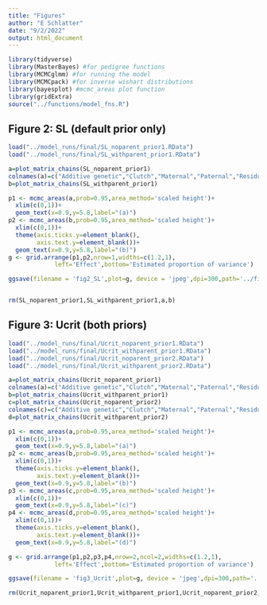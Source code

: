 ```yaml
---
title: "Figures"
author: "E Schlatter"
date: "9/2/2022"
output: html_document
---
```


```r
library(tidyverse)
library(MasterBayes) #for pedigree functions
library(MCMCglmm) #for running the model
library(MCMCpack) #for inverse wishart distributions
library(bayesplot) #mcmc_areas plot function
library(gridExtra)
source("../functions/model_fns.R")
```

## Figure 2: SL (default prior only)

```r
load("../model_runs/final/SL_noparent_prior1.RData")
load("../model_runs/final/SL_withparent_prior1.RData")

a=plot_matrix_chains(SL_noparent_prior1)
colnames(a)=c("Additive genetic","Clutch","Maternal","Paternal","Residual")
b=plot_matrix_chains(SL_withparent_prior1)

p1 <- mcmc_areas(a,prob=0.95,area_method='scaled height')+
  xlim(c(0,1))+
  geom_text(x=0.9,y=5.8,label="(a)")
p2 <- mcmc_areas(b,prob=0.95,area_method='scaled height')+
  xlim(c(0,1))+
  theme(axis.ticks.y=element_blank(),
        axis.text.y=element_blank())+
  geom_text(x=0.9,y=5.8,label="(b)")
g <- grid.arrange(p1,p2,nrow=1,widths=c(1.2,1),
             left='Effect',bottom='Estimated proportion of variance')

ggsave(filename = 'fig2_SL',plot=g, device = 'jpeg',dpi=300,path='../figures/final/',width=6.52,height=2.96,units='in')


rm(SL_noparent_prior1,SL_withparent_prior1,a,b)
```

## Figure 3: Ucrit (both priors)

```r
load("../model_runs/final/Ucrit_noparent_prior1.RData")
load("../model_runs/final/Ucrit_withparent_prior1.RData")
load("../model_runs/final/Ucrit_noparent_prior2.RData")
load("../model_runs/final/Ucrit_withparent_prior2.RData")

a=plot_matrix_chains(Ucrit_noparent_prior1)
colnames(a)=c("Additive genetic","Clutch","Maternal","Paternal","Residual")
b=plot_matrix_chains(Ucrit_withparent_prior1)
c=plot_matrix_chains(Ucrit_noparent_prior2)
colnames(c)=c("Additive genetic","Clutch","Maternal","Paternal","Residual")
d=plot_matrix_chains(Ucrit_withparent_prior2)

p1 <- mcmc_areas(a,prob=0.95,area_method='scaled height')+
  xlim(c(0,1))+
  geom_text(x=0.9,y=5.8,label="(a)")
p2 <- mcmc_areas(b,prob=0.95,area_method='scaled height')+
  xlim(c(0,1))+
  theme(axis.ticks.y=element_blank(),
        axis.text.y=element_blank())+
  geom_text(x=0.9,y=5.8,label="(b)")
p3 <- mcmc_areas(c,prob=0.95,area_method='scaled height')+
  xlim(c(0,1))+
  geom_text(x=0.9,y=5.8,label="(c)")
p4 <- mcmc_areas(d,prob=0.95,area_method='scaled height')+
  xlim(c(0,1))+
  theme(axis.ticks.y=element_blank(),
        axis.text.y=element_blank())+
  geom_text(x=0.9,y=5.8,label="(d)")

g <- grid.arrange(p1,p2,p3,p4,nrow=2,ncol=2,widths=c(1.2,1),
             left='Effect',bottom='Estimated proportion of variance')

ggsave(filename = 'fig3_Ucrit',plot=g, device = 'jpeg',dpi=300,path='../figures/final/',width=6.52,height=5.8,units='in')

rm(Ucrit_noparent_prior1,Ucrit_withparent_prior1,Ucrit_noparent_prior2,Ucrit_withparent_prior2,a,b,c,d)
```

